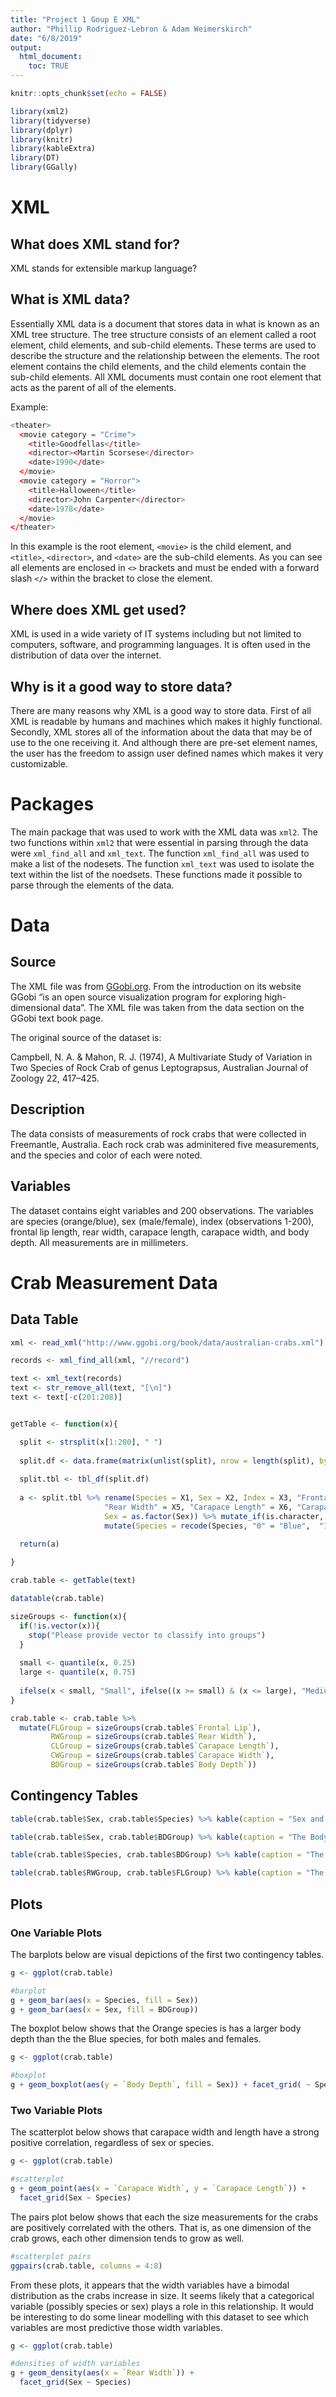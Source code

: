 ---
title: "Project 1 Goup E XML"
author: "Phillip Rodriguez-Lebron & Adam Weimerskirch"
date: "6/8/2019"
output:
  html_document:
    toc: TRUE
---

```{r setup, include=FALSE}
knitr::opts_chunk$set(echo = FALSE)
```

```{r libraries, message = FALSE, warning = FALSE}

library(xml2)
library(tidyverse)
library(dplyr)
library(knitr)
library(kableExtra)
library(DT)
library(GGally)

```

# XML

## What does XML stand for?

XML stands for extensible markup language?

## What is XML data?

Essentially XML data is a document that stores data in what is known as an XML tree structure. The tree structure consists of an element called a root element, child elements, and sub-child elements. These terms are used to describe the structure and the relationship between the elements. The root element contains the child elements, and the child elements contain the sub-child elements. All XML documents must contain one root element that acts as the parent of all of the elements. 

Example: 

```{r, echo = TRUE, eval = FALSE}
<theater>
  <movie category = "Crime">
    <title>Goodfellas</title>
    <director><Martin Scorsese</director>
    <date>1990</date>
  </movie>
  <movie category = "Horror">
    <title>Halloween</title>
    <director>John Carpenter</director>
    <date>1978</date>
  </movie>
</theater>

```

In this example <theater> is the root element, `<movie>` is the child element, and `<title>`, `<director>`, and `<date>` are the sub-child elements. As you can see all elements are enclosed in `<>` brackets and must be ended with a forward slash `</>` within the bracket to close the element.  

## Where does XML get used?

XML is used in a wide variety of IT systems including but not limited to computers, software, and programming languages. It is often used in the distribution of data over the internet.  

## Why is it a good way to store data?

There are many reasons why XML is a good way to store data. First of all XML is readable by humans and machines which makes it highly functional. Secondly, XML stores all of the information about the data that may be of use to the one receiving it. And although there are pre-set element names, the user has the freedom to assign user defined names which makes it very customizable.  

# Packages

The main package that was used to work with the XML data was `xml2`. The two functions within `xml2` that were essential in parsing through the data were `xml_find_all` and `xml_text`. The function `xml_find_all` was used to make a list of the nodesets. The function `xml_text` was used to isolate the text within the list of the noedsets. These functions made it possible to parse through the elements of the data.  

# Data

## Source

The XML file was from [GGobi.org](http://www.ggobi.org/book/). From the introduction on its website GGobi "is an open source visualization program for exploring high-dimensional data". The XML file was taken from the data section on the GGobi text book page.  

The original source of the dataset is:

Campbell, N. A. & Mahon, R. J. (1974), A Multivariate Study of Variation in Two Species of Rock Crab of genus Leptograpsus, Australian Journal of Zoology 22, 417–425.

## Description

The data consists of measurements of rock crabs that were collected in Freemantle, Australia. Each rock crab was adminitered five measurements, and the species and color of each were noted.

## Variables

The dataset contains eight variables and 200 observations. The variables are species (orange/blue), sex (male/female),  index (observations 1-200), frontal lip length, rear width, carapace length, carapace width, and body depth. All measurements are in millimeters.


# Crab Measurement Data

## Data Table

```{r dataset table}

xml <- read_xml("http://www.ggobi.org/book/data/australian-crabs.xml")

records <- xml_find_all(xml, "//record")

text <- xml_text(records)
text <- str_remove_all(text, "[\n]")
text <- text[-c(201:208)]


getTable <- function(x){

  split <- strsplit(x[1:200], " ")
  
  split.df <- data.frame(matrix(unlist(split), nrow = length(split), byrow = TRUE),                   stringsAsFactors = FALSE)
  
  split.tbl <- tbl_df(split.df)
  
  a <- split.tbl %>% rename(Species = X1, Sex = X2, Index = X3, "Frontal Lip" = X4,
                     "Rear Width" = X5, "Carapace Length" = X6, "Carapace Width" = X7,                       "Body Depth" = X8) %>% mutate(Species = as.factor(Species), 
                     Sex = as.factor(Sex)) %>% mutate_if(is.character, as.numeric) %>%
                     mutate(Species = recode(Species, "0" = "Blue",  "1" = "Orange")) %>%  mutate(Sex = recode(Sex, "0" = "Male", "1" = "Female"))
  
  return(a)

}

crab.table <- getTable(text)

datatable(crab.table)

```

```{r sizeGroups}

sizeGroups <- function(x){
  if(!is.vector(x)){
    stop("Please provide vector to classify into groups")
  }
  
  small <- quantile(x, 0.25)
  large <- quantile(x, 0.75)
  
  ifelse(x < small, "Small", ifelse((x >= small) & (x <= large), "Medium", "Large"))
}

crab.table <- crab.table %>%
  mutate(FLGroup = sizeGroups(crab.table$`Frontal Lip`),
         RWGroup = sizeGroups(crab.table$`Rear Width`),
         CLGroup = sizeGroups(crab.table$`Carapace Length`),
         CWGroup = sizeGroups(crab.table$`Carapace Width`),
         BDGroup = sizeGroups(crab.table$`Body Depth`))
```

## Contingency Tables

```{r contingency table}

table(crab.table$Sex, crab.table$Species) %>% kable(caption = "Sex and Species of Crabs") %>% kable_styling()

table(crab.table$Sex, crab.table$BDGroup) %>% kable(caption = "The Body Depth of Crabs by Sex") %>% kable_styling()

table(crab.table$Species, crab.table$BDGroup) %>% kable(caption = "The Body Depth of Crabs by Species") %>% kable_styling()

table(crab.table$RWGroup, crab.table$FLGroup) %>% kable(caption = "The Frontal Lip of Crabs by Rear Width") %>% kable_styling()

```

## Plots

### One Variable Plots

The barplots below are visual depictions of the first two contingency tables.

```{r bar}
g <- ggplot(crab.table)

#barplot
g + geom_bar(aes(x = Species, fill = Sex))
g + geom_bar(aes(x = Sex, fill = BDGroup))
```

The boxplot below shows that the Orange species is has a larger body depth than the the Blue species, for both males and females. 

```{r box}
g <- ggplot(crab.table)

#boxplot
g + geom_boxplot(aes(y = `Body Depth`, fill = Sex)) + facet_grid( ~ Species)
```

### Two Variable Plots

The scatterplot below shows that carapace width and length have a strong positive correlation, regardless of sex or species.

```{r scatter}
g <- ggplot(crab.table)

#scatterplot
g + geom_point(aes(x = `Carapace Width`, y = `Carapace Length`)) + 
  facet_grid(Sex ~ Species)
```

The pairs plot below shows that each the size measurements for the crabs are positively correlated with the others.  That is, as one dimension of the crab grows, each other dimension tends to grow as well.

```{r pairs, message = FALSE}
#scatterplot pairs
ggpairs(crab.table, columns = 4:8)

```

From these plots, it appears that the width variables have a bimodal distribution as the crabs increase in size.  It seems likely that a categorical variable (possibly species or sex) plays a role in this relationship.  It would be interesting to do some linear modelling with this dataset to see which variables are most predictive those width variables.

```{r density}
g <- ggplot(crab.table)

#densities of width variables
g + geom_density(aes(x = `Rear Width`)) +
  facet_grid(Sex ~ Species)
```
